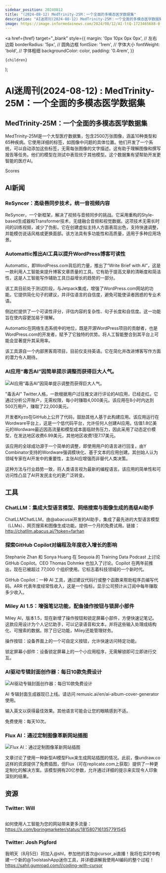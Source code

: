 ```yaml
---
sidebar_position: 20240812
title: "(2024-08-12) MedTrinity-25M：一个全面的多模态医学数据集"
description: "AI迷周刊(2024-08-12) MedTrinity-25M：一个全面的多模态医学数据集"
image: https://image.informedainews.com/2024/08/12/AI-ltQ-1723465688-0.jpg
---
```



  <a
    href={href}
    target="_blank"
    style={{
      margin: '0px 10px 0px 0px', // 左右边距
      borderRadius: '5px', // 圆角边框
      fontSize: '1rem', // 字体大小
      fontWeight: 'bold', // 字体粗细
      backgroundColor: color,
      padding: '0.4rem',
    }}
  >
    {children}
  </a>
);


# AI迷周刊(2024-08-12) : MedTrinity-25M：一个全面的多模态医学数据集

## MedTrinity-25M：一个全面的多模态医学数据集

MedTrinity-25M是一个大型医疗数据集，包含2500万张图像，涵盖10种类型和65种疾病。它使用详细的标签，如图像中问题的具体位置。他们开发了一个系统，可以自动添加这些标签，无需每张图像的文字描述。这有助于理解图像和撰写报告等任务。他们的模型在测试中表现优于其他模型。这个数据集有望帮助开发更智能的医疗AI。

<Link href="/" color="#B0C4DE">Scores</Link>

## AI新闻

### ReSyncer：高级唇同步技术，统一音视频内容

ReSyncer，一个新框架，解决了视频与音频同步的挑战。它采用重构的Style-based生成器和Transformer技术，无缝融合音频和视觉数据。这项技术无需长时间的训练视频，减少了伪影。它在创建虚拟主持人方面表现出色，支持快速调整，并能模仿说话风格或更换面部。该方法具有多功能性和高质量，适用于多种应用场景。



### Automattic推出AI工具以提升WordPress博客可读性

Automattic，即WordPress.com背后的力量，推出了“Write Brief with AI”，这是一款利用人工智能来提升博客文章质量的工具。它有助于提高文章的清晰度和简洁性，这是人工智能写作辅助工具日益增长的趋势的一部分。

该工具目前处于测试阶段，与Jetpack集成，增强了WordPress.com网站的功能。它提供简化句子的建议，并评估语言的自信度，避免可能使读者困惑的专业术语。

侧边栏提供了一个可读性评分，评估内容的复杂性、句子长度和自信度。这一功能旨在使内容更加易于理解。

Automattic在网络生态系统中的地位，既是开源WordPress项目的贡献者，也是WordPress.com的开发者，赋予了它独特的优势。将人工智能整合到其平台上可能会显著提升其采用率。

该工具源自一个内部黑客周项目，目前仅支持英语。它在简化并改进博客写作方面的潜力令人期待。



### AI应用“毒舌AI”因简单提示调整而获得巨大人气。

<img
  src="https://image.informedainews.com/2024/08/12/AI-ltQ-1723465688-0.jpg"
  alt="AI应用“毒舌AI”因简单提示调整而获得巨大人气。"
/>

"毒舌AI" Twitter人格，一款根据用户过往推文进行评论的AI应用，已经走红。它通过分析公开账户，无需权限，每小时赚取4,000美元。该应用在8小时内达到500万用户，赚取了22,000美元。

开发者Kyzo在GitHub上公开了代码，鼓励其他人基于此构建应用。该应用运行在Wordware平台上，这是一个低代码平台，允许任何人创建AI应用。估值1.8亿美元的Wordware最近因高流量和模型成本面临财务压力，因此采用了动态定价模型，在发达地区收费6.99美元，其他地区收费1至7.17美元。

该应用的全球成功源于一个简单的调整，即使用用户的语言进行回复。由Y Combinator支持的Wordware强调模块化、基于文本的应用创建。其创始人认为领域专家在AI开发中的重要性，主张AI应增强而非替代人类决策。

这种方法与行业趋势一致，将人类语言视为最新的编程语言。该应用的简单性和可访问性凸显了AI开发民主化的更广泛转变。



## 工具

### ChatLLM：集成大型语言模型、网络搜索与图像生成的高级AI助手

ChatLLMChatLLM，由@abacusai开发的AI助手，集成了最先进的大型语言模型（LLMs）、网页搜索和图像生成功能。提供一个月的免费试用。链接：http://chatllm.abacus.ai/?token=farhan



### 探索GitHub Copilot对编程及年度收入增长的影响

Stephanie Zhan 和 Sonya Huang 在 Sequoia 的 Training Data Podcast 上讨论 GitHub Copilot。CEO Thomas Dohmke 也加入了讨论。Copilot 在两年前推出，现在已被超过 77,000 个组织使用。它标志着科技领域的一个新时代。

GitHub Copilot：一种 AI 工具，通过建议代码行或整个函数来帮助程序员编写代码。ARR 代表年度经常性收入，这是一个指标，显示公司预计从订阅中每年赚取多少收入。



### Miley AI 1.5：增强笔记功能，配备操作按钮与锁屏小部件

Miley AI，版本1.5，现在新增了操作按钮和锁定屏幕小部件，方便快速记笔记。这款应用设计为个人记忆助手，可以记录语音和文本，并将这些输入处理成结构化、可搜索的数据。除了日记功能，Miley还能管理财务。

操作按钮：设备界面上的一个可自定义按钮，允许快速访问特定功能。

锁定屏幕小部件：设备锁定屏幕上的一个小应用程序，无需解锁即可立即进行交互。



### AI驱动专辑封面创作器：每日10款免费设计

<img
  src="https://image.informedainews.com/2024/08/12/To-HXX-1723465767-0.jpg"
  alt="AI驱动专辑封面创作器：每日10款免费设计"
/>

AI 专辑封面生成器现已上线。请访问 remusic.ai/en/ai-album-cover-generator 使用。

输入英文以获得最佳效果。其他语言可能会让您的眼睛感到不适。

免费使用：每天10次。



### Flux AI：通过定制图像革新网站插图

<img
  src="https://image.informedainews.com/2024/08/12/To-WTU-1723465769-0.jpg"
  alt="Flux AI：通过定制图像革新网站插图"
/>

文章讨论了使用一种新型AI模型Flux来生成网站插图的情况。此前，像undraw.co这样的资源提供了免费插图，但Flux（可在replicate.com上获取）提供了一种更定制化的解决方案。该模型拥有20亿参数，允许通过详细的提示来实现令人印象深刻的结果。



## 资源

### Twitter: Will

<img
  src="https://image.informedainews.com/2024/08/12/Re-UHQ-1723465786-0.jpg"
  alt=""
/>

如何使用人工智能为您的网站带来更多流量：https://x.com/boringmarketer/status/1815807161357791545



### Twitter: Josh Pigford

我明天（8月5日）将加入@shl，参加他的首次@cursor_ai直播！我将在实时中构建一个新的@ToolstashApp迷你工具，并详细讲解我使用AI编码的整个过程！https://sahil.gumroad.com/l/coding-with-cursor



